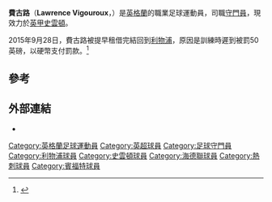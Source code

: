 {{Infobox football biography
|           name = 費古路<br />Lawrence Vigouroux
|          image = Lawrence Vigouroux Millwall Vs Swindon Town (22256676905) (cropped).jpg
|     image_size =
|        caption =
|       fullname =Lawrence Vigouroux
|     birth_date = {{birth date and age|1993|11|19|df=y}}
|    birth_place = [[英格蘭|英格蘭]][[內倫敦|內倫敦]][[卡姆登區|卡姆登區]]
|         height = {{height|m=1.94}}
|       position = [[守門員|守門員]]
|    currentclub = [[史雲頓足球會|史雲頓]]
|     clubnumber = 
|    youthyears1 =   |youthclubs1 = [[賓福特足球會|賓福特]]
|    youthyears2 = 2012–2013 |youthclubs2 = [[托定咸熱刺足球會|熱刺]]
|    youthyears3 = 2014–2015 |youthclubs3 = [[利物浦足球會|利物浦]]
|         years1 = 2013–2014 |caps1 = 0  |goals1 = 0 |clubs1 = [[托定咸熱刺足球會|熱刺]]
|         years2 = 2013–2014 |caps2 = 12 |goals2 = 0 |clubs2 = → [[海德联足球俱乐部|海德聯]] (租借)<!-- LEAGUE ONLY -->
|         years3 = 2014–2016     |caps3 = 0  |goals3 = 0 |clubs3 = [[利物浦足球會|利物浦]] <!-- LEAGUE ONLY -->
|         years4 = 2015–2016     |caps4 = 33 |goals4 = 0 |clubs4 = → [[史雲頓足球會|史雲頓]] (租借)
|         years5 = 2016–     |caps5 = 0 |goals5 = 0 |clubs5 =[[史雲頓足球會|史雲頓]]<!-- LEAGUE ONLY -->
| nationalyears1 =  
|  nationalteam1 =
|  nationalcaps1 =  
| nationalgoals1 =
|       pcupdate =  22:30, 29 September 2015 (UTC)
|       ntupdate =
}}
'''費古路'''（'''Lawrence Vigouroux'''，{{bd|1993年|1月19日||}}）是[[英格蘭|英格蘭]]的職業足球運動員，司職[[守門員|守門員]]，現效力於[[英格蘭足球甲級聯賽|英甲]][[史雲頓足球會|史雲頓]]。

2015年9月28日，費古路被提早租借完結回到[[利物浦足球會|利物浦]]，原因是訓練時遲到被罰50英磅，以硬幣支付罰款。<ref>{{cite news|url=http://www.independent.co.uk/sport/football/premier-league/liverpool-goalkeeper-lawrence-vigouroux-paid-a-50-fine-in-pennies-and-was-promptly-released-by-a6671736.html|title=Liverpool goalkeeper Lawrence Vigouroux paid a £50 fine in pennies and was promptly released by Swindon|first=Tom|last=Sheen|work=The Independent|date=29 September 2015|accessdate=29 September 2015|archive-date=2018-06-14|archive-url=https://web.archive.org/web/20180614224254/https://www.independent.co.uk/sport/football/premier-league/liverpool-goalkeeper-lawrence-vigouroux-paid-a-50-fine-in-pennies-and-was-promptly-released-by-a6671736.html|dead-url=no}}</ref>

==參考==
{{Reflist}}

==外部連結==
*{{soccerbase|73382|name=Lawrence Vigouroux}}

{{DEFAULTSORT:Vigouroux, Lawrence}}
[[Category:英格蘭足球運動員|Category:英格蘭足球運動員]]
[[Category:英超球員|Category:英超球員]]
[[Category:足球守門員|Category:足球守門員]]
[[Category:利物浦球員|Category:利物浦球員]]
[[Category:史雲頓球員|Category:史雲頓球員]]
[[Category:海德聯球員|Category:海德聯球員]]
[[Category:熱刺球員|Category:熱刺球員]]
[[Category:賓福特球員|Category:賓福特球員]]